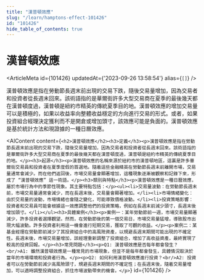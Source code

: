 ```yaml
---
title: "漢普頓效應"
slug: "/learn/hamptons-effect-101426"
id: "101426"
hide_table_of_contents: true
---
```



# 漢普頓效應

<ArticleMeta id={101426} updatedAt={'2023-09-26 13:58:54'} alias={`[]`} />
<div className='border-solid border-b border-t-0 my-4 border-[var(--ifm-color-gray-300)]' />

漢普頓效應是指在勞動節長週末前出現的交易下跌，隨後交易量增加，因為交易者和投資者從長週末回來。該術語指的是華爾街許多大型交易商在夏季的最後幾天都在漢普頓度過，漢普頓是紐約市精英的傳統夏季目的地。漢普頓效應的增加交易量可以是積極的，如果以收益率向整體收益穩定的方向進行交易的形式。或者，如果投資組合經理決定獲利而不是開倉或增加頭寸，該效應可能是負面的。漢普頓效應是基於統計方法和現證據的一種日曆效應。

<AIContent content={`<h2>漢普頓效應</h2><h3>定義</h3><p>漢普頓效應是指在勞動節長週末前出現的交易下跌，隨後交易量增加，因為交易者和投資者從長週末回來。該術語指的是華爾街許多大型交易商在夏季的最後幾天都在漢普頓度過，漢普頓是紐約市精英的傳統夏季目的地。</p><h3>起源</h3><p>漢普頓效應的名稱來源於紐約市的漢普頓地區，這裏是許多華爾街交易員和投資者在夏季度假的首選地。隨着這些金融精英在勞動節長週末前離開市場，交易量通常會減少。而在他們返回後，市場交易量會顯著增加，這種現象逐漸被觀察和記錄下來，形成了 “漢普頓效應” 這一術語。</p><h3>類別與特點</h3><p>漢普頓效應是一種日曆效應，屬於市場行為中的季節性現象。其主要特點包括：</p><ul><li>交易量波動：在勞動節長週末前，市場交易量通常會減少，而在長週末後，交易量會顯著增加。</li><li>市場情緒變化：由於交易量的波動，市場情緒也會隨之變化，可能導致價格波動。</li><li>投資策略影響：投資者和交易員可能會根據這一效應調整他們的投資策略，例如在長週末前減少頭寸，長週末後增加頭寸。</li></ul><h3>具體案例</h3><p>案例一：某年勞動節前一週，市場交易量顯著減少，許多投資者選擇觀望。然而，在勞動節後的第一個交易日，市場交易量猛增，導致股市出現大幅波動。許多投資者利用這一機會進行短期交易，獲取了可觀的收益。</p><p>案例二：某基金經理在勞動節前減少了其投資組合中的高風險資產，以規避長週末期間可能出現的不確定性。長週末後，市場交易量增加，該經理重新調整了投資組合，增加了高收益資產，最終實現了較高的投資回報。</p><h3>常見問題</h3><p>Q1: 漢普頓效應是否每年都會發生？<br/>A1: 雖然漢普頓效應是一種常見的市場現象，但並不是每年都會發生，具體情況取決於當年的市場環境和投資者行為。</p><p>Q2: 如何利用漢普頓效應進行投資？<br/>A2: 投資者可以在勞動節前減少高風險頭寸，規避長週末期間的不確定性；在長週末後，隨着交易量增加，可以適時調整投資組合，抓住市場波動帶來的機會。</p>`} id={101426} />
